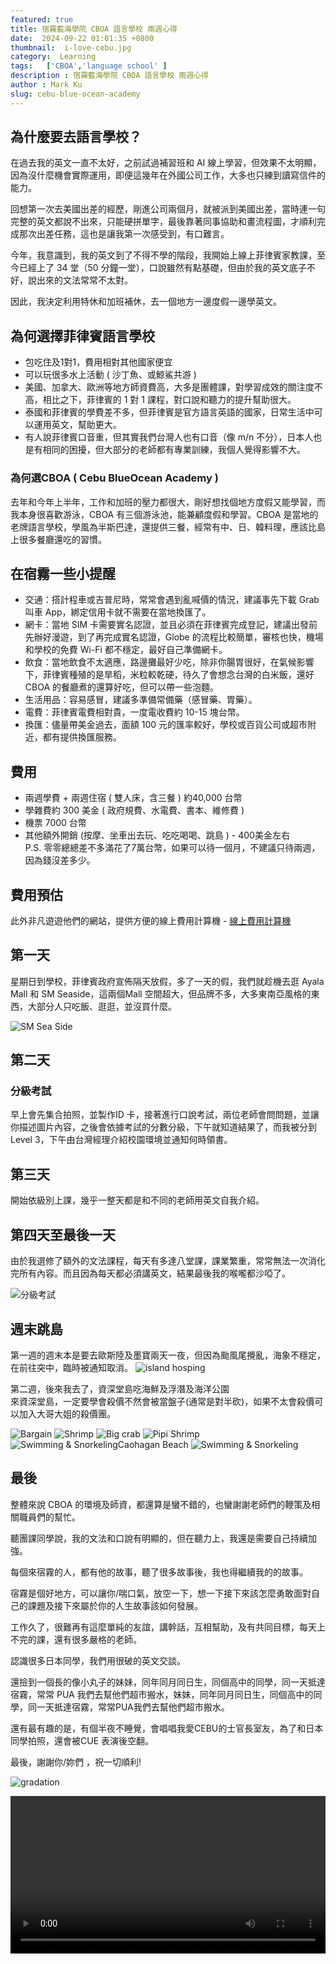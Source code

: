 ```yaml
---
featured: true
title: 宿霧藍海學院 CBOA 語言學校 兩週心得
date:  2024-09-22 01:01:35 +0800
thumbnail:  i-love-cebu.jpg
category:  Learning  
tags:   ['CBOA','language school' ]
description : 宿霧藍海學院 CBOA 語言學校 兩週心得
author : Mark Ku
slug: cebu-blue-ocean-academy
---
```

## 為什麼要去語言學校？
在過去我的英文一直不太好，之前試過補習班和 AI 線上學習，但效果不太明顯，因為沒什麼機會實際運用，即便這幾年在外國公司工作，大多也只練到讀寫信件的能力。  

回想第一次去美國出差的經歷，剛進公司兩個月，就被派到美國出差，當時連一句完整的英文都說不出來，只能硬拼單字，最後靠著同事協助和畫流程圖，才順利完成那次出差任務，這也是讓我第一次感受到，有口難言。  

今年，我意識到，我的英文到了不得不學的階段，我開始上線上菲律賓家教課，至今已經上了 34 堂（50 分鐘一堂），口說雖然有點基礎，但由於我的英文底子不好，說出來的文法常常不太對。  

因此，我決定利用特休和加班補休，去一個地方一邊度假一邊學英文。   

## 為何選擇菲律賓語言學校
* 包吃住及1對1，費用相對其他國家便宜
* 可以玩很多水上活動 ( 沙丁魚、或鯨鯊共游 )
* 美國、加拿大、歐洲等地方師資費高，大多是團體課，對學習成效的關注度不高，相比之下，菲律賓的 1 對 1 課程，對口說和聽力的提升幫助很大。
* 泰國和菲律賓的學費差不多，但菲律賓是官方語言英語的國家，日常生活中可以運用英文，幫助更大。
* 有人說菲律賓口音重，但其實我們台灣人也有口音（像 m/n 不分），日本人也是有相同的困擾，但大部分的老師都有專業訓練，我個人覺得影響不大。

### 為何選CBOA ( Cebu BlueOcean Academy )
去年和今年上半年，工作和加班的壓力都很大，剛好想找個地方度假又能學習，而我本身很喜歡游泳，CBOA 有三個游泳池，能兼顧度假和學習。CBOA 是當地的老牌語言學校，學風為半斯巴達，還提供三餐，經常有中、日、韓料理，應該比島上很多餐廳還吃的習慣。

## 在宿霧一些小提醒
* 交通：搭計程車或吉普尼時，常常會遇到亂喊價的情況，建議事先下載 Grab 叫車 App，綁定信用卡就不需要在當地換匯了。
* 網卡：當地 SIM 卡需要實名認證，並且必須在菲律賓完成登記，建議出發前先辦好漫遊，到了再完成實名認證，Globe 的流程比較簡單，審核也快，機場和學校的免費 Wi-Fi 都不穩定，最好自己準備網卡。
* 飲食：當地飲食不太適應，路邊攤最好少吃，除非你腸胃很好，在氣候影響下，菲律賓種殖的是旱稻，米粒較乾硬，待久了會想念台灣的白米飯，還好CBOA 的餐廳煮的還算好吃，但可以帶一些泡麵。
* 生活用品：容易感冒，建議多準備常備藥（感冒藥、胃藥）。
* 電費：菲律賓電費相對貴，一度電收費約 10-15 塊台幣。
* 換匯：儘量帶美金過去，面額 100 元的匯率較好，學校或百貨公司或超市附近，都有提供換匯服務。

## 費用
* 兩週學費 + 兩週住宿 ( 雙人床，含三餐 ) 約40,000 台幣
* 學雜費約 300 美金 ( 政府規費、水電費、書本、維修費 )
* 機票 7000 台幣
* 其他額外開銷 (按摩、坐車出去玩、吃吃喝喝、跳島 ) - 400美金左右  
P.S. 零零總總差不多滿花了7萬台幣，如果可以待一個月，不建議只待兩週，因為錢沒差多少。

## 費用預估
此外非凡遊遊他們的網站，提供方便的線上費用計算機 - [線上費用計算機](https://feifanstudy.com/schools/10-cboa)

## 第一天
星期日到學校，菲律賓政府宣佈隔天放假，多了一天的假，我們就趁機去逛 Ayala Mall 和 SM Seaside，這兩個Mall 空間超大，但品牌不多，大多東南亞風格的東西，大部分人只吃飯、逛逛，並沒買什麼。

![SM Sea Side](sm-sea-side.jpg)

## 第二天 
### 分級考試
早上會先集合拍照，並製作ID 卡，接著進行口說考試，兩位老師會問問題，並讓你描述圖片內容，之後會依據考試的分數分級，下午就知道結果了，而我被分到 Level 3，下午由台灣經理介紹校園環境並通知何時領書。

## 第三天
開始依級別上課，幾乎一整天都是和不同的老師用英文自我介紹。

## 第四天至最後一天
由於我選修了額外的文法課程，每天有多達八堂課，課業繁重，常常無法一次消化完所有內容。而且因為每天都必須講英文，結果最後我的喉嚨都沙啞了。

![分級考試](english-test.jpg)

## 週末跳島
第一週的週末本是要去歐斯陸及墨寶兩天一夜，但因為颱風尾攪亂，海象不穩定，在前往突中，臨時被通知取消。 
![island hosping](island-hosping.jpg )

第二週，後來我去了，資深堂島吃海鮮及浮潛及海洋公園  
來資深堂島，一定要學會殺價不然會被當盤子(通常是對半砍)，如果不太會殺價可以加入大哥大姐的殺價團。

![Bargain](Caohagan-Island-1-1.jpg)
![Shrimp](Caohagan-Island-2-1.jpg)
![Big crab](Caohagan-Island-3.jpg)
![Pipi Shrimp](Caohagan-Island-4.jpg)
![Swimming & SnorkelingCaohagan Beach](Caohagan-Island-5.jpg)
![Swimming & Snorkeling](Caohagan-Island-6.jpg)

## 最後
整體來說 CBOA 的環境及師資，都還算是蠻不錯的，也蠻謝謝老師們的鞭策及相關職員們的幫忙。    

聽團課同學說，我的文法和口說有明顯的，但在聽力上，我還是需要自己持續加強。  

每個來宿霧的人，都有他的故事，聽了很多故事後，我也得繼續我的的故事。  

宿霧是個好地方，可以讓你/喘口氣，放空一下，想一下接下來該怎麼勇敢面對自己的課題及接下來屬於你的人生故事該如何發展。  

工作久了，很難再有這麼單純的友誼，講幹話，互相幫助，及有共同目標，每天上不完的課，還有很多嚴格的老師。  

認識很多日本同學，我們用很破的英文交談。  

還撿到一個長的像小丸子的妹妹，同年同月同日生，同個高中的同學，同一天抵達宿霧，常常 PUA 我們去幫他們超市搬水，妹妹，同年同月同日生，同個高中的同學，同一天抵達宿霧，常常PUA我們去幫他們超市搬水。  

還有最有趣的是，有個半夜不睡覺，會唱唱我愛CEBU的士官長室友，為了和日本同學拍照，還會被CUE 表演後空翻。  

最後，謝謝你/妳們 ，祝一切順利!  

![gradation](gradation.jpg)

<video style="width:100%" controls src="friend-1.mp4" type="video/mp4"/>

![friends](friends-3.jpg)

## 附上：我最愛的餐廳 Mr. Crab Capitol
![Mr. Crab Capitol](mr-crab-capitol-1.jpg)
![Mr. Crab Capitol](mr-crab-capitol-2.jpg)
![Mr. Crab Capitol](mr-crab-capitol-3.jpg)
![Mr. Crab Capitol](mr-crab-capitol-4.jpg)

## 常用的句子
* pardon ( 聽不懂，聽不清楚 )
* I can't hear clearly. could you speak again ?
* could you speak again ?
* could you write it for me ?
* could you speak slowly ?

## 校園環境
![教學大樓](campus-1.jpg)
![校門口](campus-6.jpg)
![學校有三個游池](campus-2.jpg)
![有一個自己的沙灘(退潮)](campus-3.jpg)
![可以從沙灘抓到寄居蟹及小螃蟹](campus-4.jpg)
![在海藻下可以挖到很多海腸](campus-5.jpg)
![學校的泳池整理的還算蠻好的](campus-7.jpg)
![另一個小游池](campus-8.jpg)
![日落景色](campus-9.jpg)
![海景健身房](campus-10.jpg)


